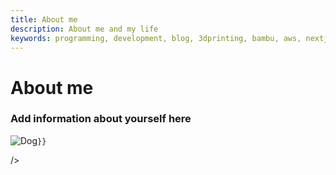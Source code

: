 ```yaml
---
title: About me
description: About me and my life
keywords: programming, development, blog, 3dprinting, bambu, aws, nextjs, software, esp32, aboutme, developer
---
```


# About me

<div style={{ marginTop: '20px' }}></div>


### Add information about yourself here

<div style={{ display: 'inline-block', marginRight: '20px', marginBottom: '20px', borderRadius: '50%', border: '2px solid #ccc', verticalAlign: 'middle' }}>
  <Image
    src="/images/dog.jpg"
    alt="Dog"
    width={150}
    height={150}
    margin='30px'
    style={{
      borderRadius: '50%',
      objectFit: 'cover',

    }}
  />
</div>
